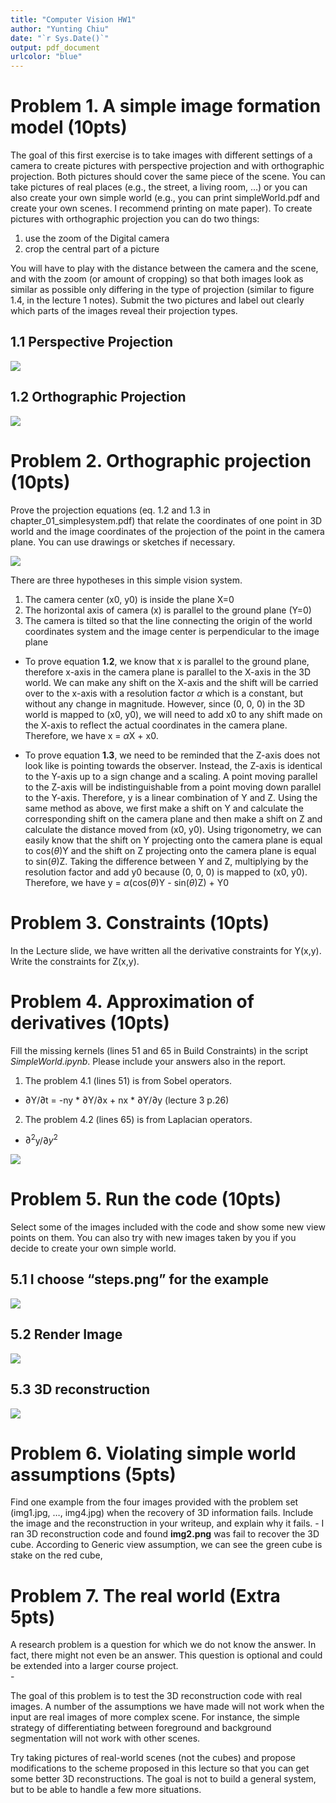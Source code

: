 ```yaml
---
title: "Computer Vision HW1"
author: "Yunting Chiu"
date: "`r Sys.Date()`"
output: pdf_document
urlcolor: "blue"
---
```


# Problem 1. A simple image formation model (10pts)
The goal of this first exercise is to take images with different settings of a camera to create pictures with perspective projection and with orthographic projection. Both pictures should cover the same piece of the scene. You can take pictures of real places (e.g., the street, a living room, ...) or you can also create your own simple world (e.g., you can print simpleWorld.pdf and create your own scenes. I recommend printing on mate paper). To create pictures with orthographic projection you can do two things:

(1) use the zoom of the Digital camera
(2) crop the central part of a picture

You will have to play with the distance between the camera and the scene, and with the zoom (or amount of cropping) so that both images look as similar as possible only differing in the type of projection (similar to figure 1.4, in the lecture 1 notes). Submit the two pictures and label out clearly which parts of the images reveal their projection types.

## 1.1 Perspective Projection

![](pics/perspective.jpg)

## 1.2 Orthographic Projection

![](pics/orthographic.jpg)

# Problem 2. Orthographic projection (10pts)
Prove the projection equations (eq. 1.2 and 1.3 in chapter_01_simplesystem.pdf) that relate the coordinates of one point in 3D world and the image coordinates of the projection of the point in the camera plane.   You can use drawings or sketches if necessary.

![](pics/1.21.3.png)

There are three hypotheses in this simple vision system.\

1.	The camera center (x0, y0) is inside the plane X=0\
2.	The horizontal axis of camera (x) is parallel to the ground plane (Y=0)\
3.	The camera is tilted so that the line connecting the origin of the world coordinates system and the image center is perpendicular to the image plane\

- To prove equation **1.2**, we know that x is parallel to the ground plane, therefore x-axis in the camera plane is parallel to the X-axis in the 3D world. We can make any shift on the X-axis and the shift will be carried over to the x-axis with a resolution factor $\alpha$ which is a constant, but without any change in magnitude. However, since (0, 0, 0) in the 3D world is mapped to (x0, y0), we will need to add x0 to any shift made on the X-axis to reflect the actual coordinates in the camera plane. Therefore, we have x = $\alpha$X + x0.

- To prove equation **1.3**, we need to be reminded that the Z-axis does not look like is pointing towards the observer. Instead, the Z-axis is identical to the Y-axis up to a sign change and a scaling. A point moving parallel to the Z-axis will be indistinguishable from a point moving down parallel to the Y-axis. Therefore, y is a linear combination of Y and Z. Using the same method as above, we first make a shift on Y and calculate the corresponding shift on the camera plane and then make a shift on Z and calculate the distance moved from (x0, y0). Using trigonometry, we can easily know that the shift on Y projecting onto the camera plane is equal to cos($\theta$)Y and the shift on Z projecting onto the camera plane is equal to sin($\theta$)Z. Taking the difference between Y and Z, multiplying by the resolution factor and add y0 because (0, 0, 0) is mapped to (x0, y0). Therefore, we have y = $\alpha$(cos($\theta$)Y - sin($\theta$)Z) + Y0

# Problem 3. Constraints (10pts)
In the Lecture slide, we have written all the derivative constraints for Y(x,y). Write the constraints for Z(x,y).



# Problem 4. Approximation of derivatives (10pts)
Fill the missing kernels (lines 51 and 65 in Build Constraints) in the script *SimpleWorld.ipynb*.
Please include your answers also in the report.

1. The problem 4.1 (lines 51) is from Sobel operators.
  - $\partial$Y/$\partial$t = -ny * $\partial$Y/$\partial$x + nx * $\partial$Y/$\partial$y (lecture 3 p.26)
  
2. The problem 4.2 (lines 65) is from Laplacian operators.
  - $\partial^2$y/$\partial$$y^2$
  
![](pics/problem4.png)

# Problem 5. Run the code (10pts)
Select some of the images included with the code and show some new view points on them. You can also try with new images taken by you if you decide to create your own simple world.\

## 5.1 I choose "steps.png" for the example

![](pics/problem5_stepsoutput1.png)

## 5.2 Render Image

![](pics/problem5_stepsoutput2.png)


## 5.3 3D reconstruction

![](pics/problem5_stepsoutput3.png)

# Problem 6. Violating simple world assumptions (5pts)
Find one example from the four images provided with the problem set (img1.jpg, ..., img4.jpg) when the recovery of 3D information fails. Include the image and the reconstruction in your writeup, and explain why it fails.
- I ran 3D reconstruction code and found **img2.png** was fail to recover the 3D cube. According to Generic view assumption, we can see the green cube is stake on the red cube, 


# Problem 7. The real world (Extra 5pts)
A research problem is a question for which we do not know the answer. In fact, there might
not even be an answer. This question is optional and could be extended into a larger course
project.\
- 

The goal of this problem is to test the 3D reconstruction code with real images. A number
of the assumptions we have made will not work when the input are real images of more
complex scene. For instance, the simple strategy of differentiating between foreground and
background segmentation will not work with other scenes.\

Try taking pictures of real-world scenes (not the cubes) and propose modifications to the
scheme proposed in this lecture so that you can get some better 3D reconstructions. The goal
is not to build a general system, but to be able to handle a few more situations.\